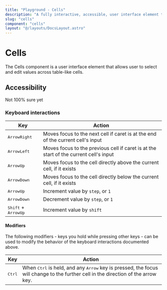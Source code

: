 ```yaml
---
title: "Playground - Cells"
description: "A fully interactive, accessible, user interface element that allows user to select and edit values across table cells."
slug: "cells"
component: "cells"
layout: "@/layouts/DocsLayout.astro"
---
```



# Cells

The Cells component is a user interface element that allows user to select and edit values across table-like cells.

<ExampleComponent name={frontmatter.component} client:load />

## Accessibility

Not 100% sure yet

### Keyboard interactions

| Key                                   | Action                                                                                |
| ------------------------------------- | ------------------------------------------------------------------------------------- |
| <kbd>ArrowRight</kbd>                 | Moves focus to the next cell if caret is at the end of the current cell's input       |
| <kbd>ArrowLeft</kbd>                  | Moves focus to the previous cell if caret is at the start of the current cell's input |
| <kbd>ArrowUp</kbd>                    | Moves focus to the cell directly above the current cell, if it exists                 |
| <kbd>ArrowDown</kbd>                  | Moves focus to the cell directly below the current cell, if it exists                 |
| <kbd>ArrowUp</kbd>                    | Increment value by `step`, or `1`                                                     |
| <kbd>ArrowDown</kbd>                  | Decrement value by `step`, or `1`                                                     |
| <kbd>Shift</kbd> + <kbd>ArrowUp</kbd> | Increment value by `shift`                                                            |

#### Modifiers

The following modifiers - keys you hold while pressing other keys - can be used to modify the behavior of the keyboard interactions documented above.

| Key             | Action                                                                                                                                              |
| --------------- | --------------------------------------------------------------------------------------------------------------------------------------------------- |
| <kbd>Ctrl</kbd> | When <kbd>Ctrl</kbd> is held, and any <kbd>Arrow</kbd> key is pressed, the focus will change to the further cell in the direction of the arrow key. |
